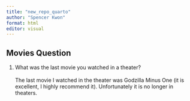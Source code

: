 ```yaml
---
title: "new_repo_quarto"
author: "Spencer Kwon"
format: html
editor: visual
---
```


## Movies Question

1.  What was the last movie you watched in a theater?\
    \
    The last movie I watched in the theater was Godzilla Minus One (it is excellent, I highly recommend it). Unfortunately it is no longer in theaters.

